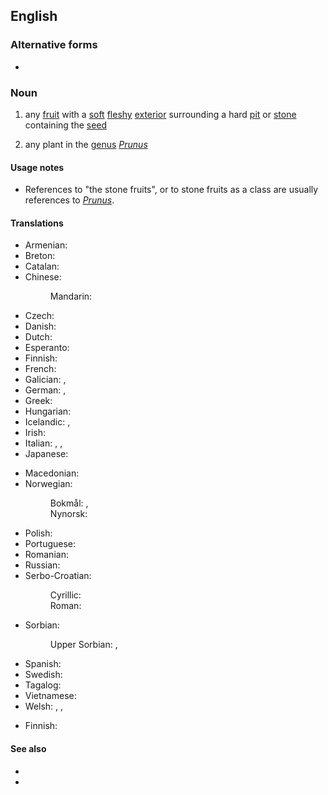 {{also|stonefruit|stone-fruit}}
==English==
{{wikipedia|Drupe}}

===Alternative forms===
* {{alter|en|stonefruit}}

===Noun===
{{en-noun}}

# any [[fruit]] with a [[soft]] [[fleshy]] [[exterior]] surrounding a hard [[pit]] or [[stone]] containing the [[seed]]
#: {{syn|en|drupe}}
#: {{hyponyms|en|apricot|cherry|nectarine|peach|plum|date|mango|olive|almond|coffee|pistachio|jujube}}
# any plant in the [[genus]] ''[[Prunus]]''
====Usage notes====
* References to "the stone fruits", or to stone fruits as a class are usually references to ''[[Prunus]]''.

====Translations====
{{trans-top|fruit with soft flesh and a hard pit}}
* Armenian: {{t-needed|hy}}
* Breton: {{t|br|drupenn|f}}
* Catalan: {{t|ca|drupa|f}}
* Chinese:
*: Mandarin: {{t+|cmn|核果|tr=héguǒ}}
* Czech: {{t|cs|peckovice|f}}
* Danish: {{t+|da|stenfrugt|c}}
* Dutch: {{t+|nl|steenvrucht|f}}
* Esperanto: {{t|eo|drupo}}
* Finnish: {{t+|fi|luumarja}}
* French: {{t+|fr|drupe|f}}
* Galician: {{t|gl|baga|f}}, {{t|gl|drupa|f}}
* German: {{t+|de|Steinfrucht|f}}, {{t+|de|Steinobst|n}}
* Greek: {{t|el|δρύπη}}
* Hungarian: {{t|hu|[[csonthéjas]] [[gyümölcs]]}}
* Icelandic: {{t+|is|steinaldin|n}}, {{t|is|steinber|n}}
* Irish: {{t|ga|eithneachán|m}}
* Italian: {{t+|it|drupa|f}}, {{t+|it|nocciolo|m}}, {{t|it|frutto con nocciolo|m}}
* Japanese: {{t-needed|ja}}
{{trans-mid}}
* Macedonian: {{t|mk|ја́ткесто о́вошје|n}}
* Norwegian:
*: Bokmål: {{t|nb|steinfrukt|m|f}}, {{t|nb|stenfrukt|m|f}}
*: Nynorsk: {{t|nn|steinfrukt|f}}
* Polish: {{t|pl|pestkowiec|m-an}}
* Portuguese: {{t+|pt|drupa|f}}
* Romanian: {{t+|ro|drupă|f}}
* Russian: {{t+|ru|костя́нка|f}}
* Serbo-Croatian:
*: Cyrillic: {{t|sh|кошту̀ница|f}}
*: Roman: {{t+|sh|koštùnica}}
* Sorbian:
*: Upper Sorbian: {{t|hsb|póčkojca|f}}, {{t|hsb|póčkaty płód|m}}
* Spanish: {{t+|es|drupa|f}}
* Swedish: {{t+|sv|stenfrukt|c}}
* Tagalog: {{t|tl|labtasbunga}}
* Vietnamese: {{t|vi|quả hạch}}
* Welsh: {{t|cy|drŵp|m}}, {{t|cy|ffrwyth cnewyllog|m}}, {{t|cy|ffrwyth carreg|m}}
{{trans-bottom}}

{{trans-top|plant in the genus ''Prudus''}}
* Finnish: {{t|fi|tuomi}}
{{trans-mid}}
{{trans-bottom}}

====See also====
* {{l|en|clingstone}}
* {{l|en|freestone}}